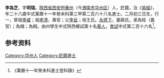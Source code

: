 {{Otheruses|other=名为李明瑞的其他人物|李明瑞}}
{{明清人物信息框
| 姓名 = 李為芝
| 原名 =
| 圖片名稱= 
| 圖片大小 =
| 圖片說明 = 
| 最高職務 =
| 國家 = 大明 
| 爵位 =
| 籍貫 = [[陝西省|陝西省]][[西安府|西安府]][[華州|華州]]
| 族裔 = 
| 旗籍 = 
| 字號 = 
| 諡號 =
| 出生日期 = 二月初三日
| 出生地點 =
| 逝世日期 = 
| 逝世地點 =
| 墓葬 =
| 配偶 = 薛氏
| 親屬 = 曾祖[[李威|李威]]，祖[[李清|李清]]，父[[李岳|李岳]]，母王氏
| 出身 =
* 萬曆十一年癸未科進士
| 經歷 =
| 著作 =  
*
*
*
}}
'''李為芝'''{{BD|1556年||1615年||}}，字'''明瑞'''，[[陝西省|陝西省]][[西安府|西安府]][[華州|華州]]（今[[渭南市|渭南市]][[华州区|华州区]]）人，匠籍，治《[[易經|易經]]》，年二十八歲中式萬曆十一年癸未科第三甲第二百六十八名進士。二月初三日生，行一，曾祖[[李威|李威]]；祖[[李清|李清]]，壽官；父[[李岳|李岳]]；母王氏。[[永感下|永感下]]，妻薛氏，弟為桂（義官）；為楠；為桐。由州學生中式陝西鄉試第十名[[舉人|舉人]]，[[會試|會試]]中式第二百十六名<ref>《萬曆十一年癸未科進士登科錄》</ref>。

== 参考资料 ==
{{reflist}}

{{萬曆十一年癸未科殿试金榜}}

{{Authority control}}

{{DEFAULTSORT:Li李}}
[[Category:华州人|Category:华州人]]
[[Category:匠籍進士|Category:匠籍進士]]


{{明朝人物小作品}}
